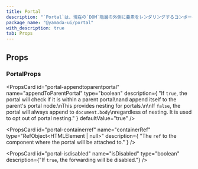 ```yaml
---
title: Portal
description: "`Portal`は、現在の`DOM`階層の外側に要素をレンダリングするコンポーネントです。"
package_name: "@yamada-ui/portal"
with_description: true
tab: Props
---
```


## Props

### PortalProps

<PropsCard
  id="portal-appendtoparentportal"
  name="appendToParentPortal"
  type="boolean"
  description={
    "If `true`, the portal will check if it is within a parent portal\nand append itself to the parent's portal node.\nThis provides nesting for portals.\n\nIf `false`, the portal will always append to `document.body`\nregardless of nesting. It is used to opt out of portal nesting."
  }
  defaultValue="true"
/>

<PropsCard
  id="portal-containerref"
  name="containerRef"
  type="RefObject<HTMLElement | null>"
  description={
    "The `ref` to the component where the portal will be attached to."
  }
/>

<PropsCard
  id="portal-isdisabled"
  name="isDisabled"
  type="boolean"
  description={"If `true`, the forwarding will be disabled."}
/>
